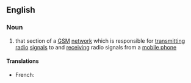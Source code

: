 ==English==

===Noun===
{{wikipedia}}
{{en-noun}}

# {{lb|en|telecommunications}} that section of a [[GSM]] [[network]] which is responsible for [[transmitting]] [[radio]] [[signal]]s to and [[receiving]] radio signals from a [[mobile phone]]

====Translations====
{{trans-top|(telecommunications)}}
* French: {{t|fr|sous-système radio}}
{{trans-mid}}
{{trans-bottom}}